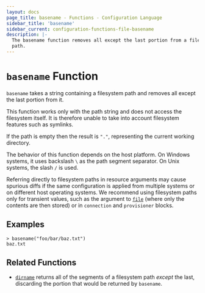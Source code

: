 ```yaml
---
layout: docs
page_title: basename - Functions - Configuration Language
sidebar_title: 'basename'
sidebar_current: configuration-functions-file-basename
description: |-
  The basename function removes all except the last portion from a filesystem
  path.
---
```


# `basename` Function

`basename` takes a string containing a filesystem path and removes all except
the last portion from it.

This function works only with the path string and does not access the
filesystem itself. It is therefore unable to take into account filesystem
features such as symlinks.

If the path is empty then the result is `"."`, representing the current
working directory.

The behavior of this function depends on the host platform. On Windows systems,
it uses backslash `\` as the path segment separator. On Unix systems, the slash
`/` is used.

Referring directly to filesystem paths in resource arguments may cause
spurious diffs if the same configuration is applied from multiple systems or on
different host operating systems. We recommend using filesystem paths only
for transient values, such as the argument to [`file`](/docs/from-1.5/functions/file) (where
only the contents are then stored) or in `connection` and `provisioner` blocks.

## Examples

```text
> basename("foo/bar/baz.txt")
baz.txt
```

## Related Functions

- [`dirname`](/docs/from-1.5/functions/file/dirname) returns all of the segments of a filesystem path
  _except_ the last, discarding the portion that would be returned by
  `basename`.
